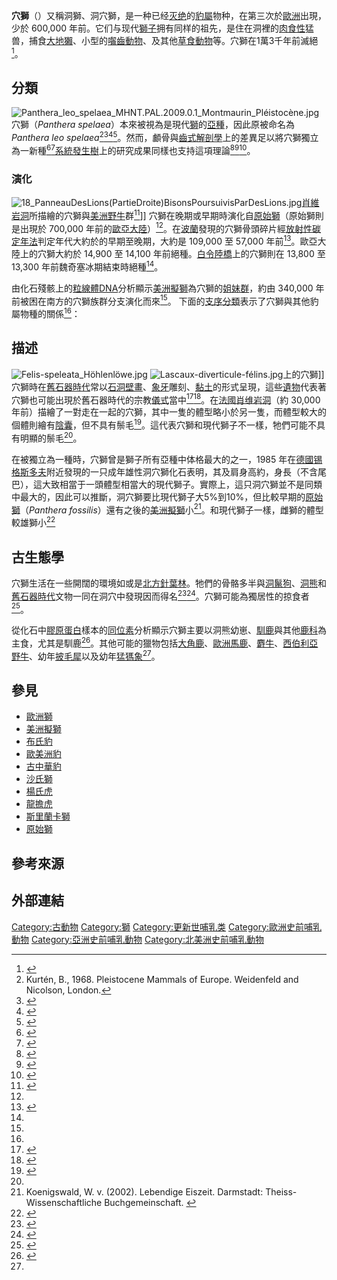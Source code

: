 {{speciesbox
| fossil_range = 中[[更新世|更新世]] - 早[[全新世|全新世]] {{Fossil range|0.6|0.013}}
| image = Panthera leo spelaea in Vienna.jpg
| extinct = 是
| genus = Panthera
| species = spelaea
| authority = [[Georg_August_Goldfuss|Goldfuss]], 1810
| range_map = Cave lion range.png
| range_map_caption = 穴獅分布區域（紅色）<br /> [[美洲擬獅|美洲擬獅]]分布區域（藍色）<br /> [[獅|獅]]分布區域（綠色）
|synonyms =
''Panthera leo spelaea'' <br /><small>M. Boule & L. De Villeneuve, 1927</small><br />
''Panthera leo vereshchagini'' <br /><small>Baryshnikov & Boeskorov, 2001</small>
}}
'''穴獅'''（{{lang-en|''Panthera leo spelaea''}}）又稱洞獅、洞穴獅，是一种已经[[灭绝|灭绝]]的[[豹屬|豹屬]]物种，在第三次{{link-en|克羅默爾間冰期|Cromerian interglacial}}於[[歐洲|歐洲]]出現，少於 600,000 年前。它们与现代[[獅子|獅子]]拥有同样的祖先，是住在洞裡的[[肉食性|肉食性]]猛兽，捕食[[大地獺|大地獺]]、小型的[[囓齒動物|囓齒動物]]、及其他[[草食動物|草食動物]]等。穴獅在1萬3千年前滅絕<ref name="Stuart2011">{{cite journal |authors=Stuart, A. J., Lister, A. M. |year=2011 |title=Extinction chronology of the cave lion ''Panthera spelaea'' |journal=Quaternary Science Reviews |volume=30 |issue=17 |pages=2329–2340 |url= |doi=10.1016/j.quascirev.2010.04.023}}</ref>。

==分類==
[[File:Panthera_leo_spelaea_MHNT.PAL.2009.0.1_Montmaurin_Pléistocène.jpg|left]]
穴獅（''Panthera spelaea''）本來被視為是現代[[獅|獅]]的[[亞種|亞種]]，因此原被命名為 ''Panthera leo spelaea''<ref>Kurtén, B., 1968. Pleistocene Mammals of Europe. Weidenfeld and Nicolson, London.</ref><ref name=Hemmer>{{cite journal |author=Hemmer, H. |year=1974 |title=Untersuchungen zur Stammesgeschichte der Pantherkatzen (''Pantherinae'') Teil 3. Zur Artgeschichte des Löwen ''Panthera (Panthera) leo'' (Linnaeus, 1758) |journal=Veröffentlichungen der Zoologischen Staatssammlung 17| pages=167–280 |url=https://archive.org/stream/verfentlichungen171974zool#page/178/mode/2up}}</ref><ref>{{cite journal |author=Turner, A. |year=1984 |title=Dental sex dimorphism in European lions (''Panthera leo'' L.) of the Upper Pleistocene: palaeoecological and palaeoethological implications |journal=Annales Zoologici Fennici |volume=21 |pages=1–8 |url=}}</ref><ref name="Burger">{{cite journal |last=Burger |first=J. |last2=Rosendahl |first2=W. |last3=Loreille |first3=O. |last4=Hemmer |first4=H. |last5=Eriksson |first5=T. |last6=Götherström |first6=A. |last7=Hiller |first7=J. |last8=Collins |first8=M. J. |last9=Wess |first9=T. |last10=Alt |first10=K. W. |title=Molecular phylogeny of the extinct cave lion ''Panthera leo spelaea'' |journal=[[Molecular_Phylogenetics_and_Evolution|Molecular Phylogenetics and Evolution]] |volume=30 |issue=3 |pages=841–849 |year=2004 |doi=10.1016/j.ympev.2003.07.020 |url=http://www.sciencedirect.com/science/article/pii/S1055790303003300 |accessdate=2011-12-17 |pmid=15012963}}</ref>。然而，顱骨與[[齒式|齒式]][[解剖學|解剖學]]上的差異足以將穴獅獨立為一新種<ref>{{cite book |author=Spassov, N., Iliev, N. |year=1994 |title=Proceedings of the International Symposium VI |location=Thracia Pontica |publisher= |url= |chapter=Animal remains from the submerged Late Eneolithic – early Bronze Age settlements in Sozopol (South Bulgarian Black Sea Coast) |pages=287–314}}</ref><ref>{{cite journal |author=Sotnikova, M., Nikolskiy, P. |year=2006 |title=Systematic position of the cave lion ''Panthera spelaea'' (Goldfuss) based on cranial and dental characters |journal=Quaternary International |volume=142-143 |pages=218–228 |url= |doi=10.1016/j.quaint.2005.03.019}}</ref>[[系統發生樹|系統發生樹]]上的研究成果同樣也支持這項理論<ref>{{cite journal |last1=Christiansen |first1=P. |year=2008 |title=Phylogeny of the great cats (Felidae: Pantherinae), and the influence of fossil taxa and missing characters |journal=[[Cladistics_(journal)|Cladistics]] |volume=24 |issue=6 |pages=977–992 |doi=10.1111/j.1096-0031.2008.00226.x}}</ref><ref name="Barnett2009">{{cite journal |authors=Barnett, R., Shapiro, B., Barnes, I. A. N., Ho, S. Y., Burger, J., Yamaguchi, N., Higham, T. F., Wheeler, H., Rosendahl, W., Sher, A. V., Sotnikova, M. |year=2009 |title=Phylogeography of lions (''Panthera leo ssp.'') reveals three distinct taxa and a late Pleistocene reduction in genetic diversity |journal=[[Molecular_Ecology|Molecular Ecology]] |volume=18 |issue=8 |pages=1668–1677 |pmid=19302360 |doi=10.1111/j.1365-294X.2009.04134.x |url=http://www.uni-mainz.de/FB/Biologie/Anthropologie/MolA/Download/Barnett%20et%20al.%202009.pdf |deadurl=yes |archiveurl=https://web.archive.org/web/20120121153712/http://www.uni-mainz.de/FB/Biologie/Anthropologie/MolA/Download/Barnett%20et%20al.%202009.pdf |archivedate=21 January 2012}}</ref><ref name=Barnett2016>{{cite journal |last1=Barnett |first1=R. |last2=Mendoza |first2=M. L. Z. |last3=Soares |first3=A. E. R. |last4= Ho|first4=S. Y. W. |last5=Zazula |first5=G. |last6=Yamaguchi |first6=N. |last7=Shapiro |first7=B. |last8=Kirillova |first8=I. V. |last9=Larson |first9=G. |last10=Gilbert |first10=M. T. P. |title=Mitogenomics of the Extinct Cave Lion, ''Panthera spelaea'' (Goldfuss, 1810), Resolve its Position within the ''Panthera'' Cats |journal=Open Quaternary |volume=2 |year=2016 |page=4 |doi=10.5334/oq.24}}</ref>。

===演化===
[[File:18_PanneauDesLions(PartieDroite)BisonsPoursuivisParDesLions.jpg|thumb]][[肖維岩洞|肖維岩洞]]所描繪的穴獅與[[美洲野牛|美洲野牛]]群<ref name=Chauvet1996>{{cite book |author=Chauvet, J.-M. |author2=Brunel, D. E. |author3=Hillaire, C. |year=1996 |title=Dawn of Art: The Chauvet Cave. The oldest known paintings in the world |url=https://archive.org/details/dawnofartchauvet0000chau_x7h3 |location=New York |publisher=Harry N. Abrams}}</ref>]] 
穴獅在{{link-en|莎勒冰期|Saalian glaciation}}晚期或{{link-en|艾木間冰期|Eemian}}早期時演化自[[原始獅|原始獅]]（原始獅則是出現於 700,000 年前的[[歐亞大陸|歐亞大陸]]）<ref name="Burger"/>。在[[波蘭|波蘭]]發現的穴獅骨頭碎片經[[放射性碳定年法|放射性碳定年法]]判定年代大約於{{link-en|魏奇塞冰期|Weichselian glaciation}}的早期至晚期，大約是 109,000 至 57,000 年前<ref name=Marciszak2010>{{cite journal |author=Marciszak, A., and Stefaniak, K. |year=2010 |title=Two forms of cave lion: Middle Pleistocene ''Panthera spelaea fossilis'' Reichenau, 1906 and Upper Pleistocene ''Panthera spelaea spelaea'' Goldfuss, 1810 from the Bisnik Cave, Poland |journal=Neues Jahrbuch für Geologie und Paläontologie, Abhandlungen |volume=258 |issue=3 |pages=339–351 |url= |doi=10.1127/0077-7749/2010/0117}}</ref>。歐亞大陸上的穴獅大約於 14,900 至 14,100 年前絕種。[[白令陸橋|白令陸橋]]上的穴獅則在 13,800 至 13,300 年前魏奇塞冰期結束時絕種<ref name=Stuart2011/>。

由化石殘骸上的[[粒線體DNA|粒線體DNA]]分析顯示[[美洲擬獅|美洲擬獅]]為穴獅的[[姐妹群|姐妹群]]，約由 340,000 年前被困在{{link-en|柯迪勒拉冰蓋|Cordilleran Ice Sheet}}南方的穴獅族群分支演化而來<ref name="Barnett2009"/>。
下面的[[支序分類學|支序分類]]表示了穴獅與其他豹屬物種的關係<ref name=Barnett2016/>：
{{clade| style=font-size:100%; line-height:100%
|1={{clade
 |1=[[貓|貓]] ''Felis silvestris catus''[[File:Anatomie_descriptive_et_comparative_du_chat_(1845)_Pl-I_(white_background_&_colourised).jpg|50 px]]
 |2={{clade
  |1=[[雲豹|雲豹]] ''Neofelis nebulosa''[[File:Studienblatt_Felis_macroscelis_Nebelparder_(white_background).jpg|70 px]]
  |2={{clade
   |1={{clade
    |1=[[蘇門答臘虎|蘇門答臘虎]] ''Panthera tigris sumatrae''
    |2=[[孟加拉虎|孟加拉虎]] ''Panthera tigris tigris''[[File:Stamp-russia2014-save-russian-cats-(tiger).png|70 px]] }}
   |2={{clade
    |1=[[美洲豹|美洲豹]] ''Panthera onca''[[File:Felis_onca_-_1818-1842_-_Print_-_Iconographia_Zoologica_-_Special_Collections_University_of_Amsterdam_-_(white_background).jpg|70 px]]
    |2={{clade
     |1=[[雪豹|雪豹]] ''Panthera uncia''[[File:Stamp-russia2014-save-russian-cats-(snow_leopard).png|70 px]]
     |2={{clade
      |1={{clade
       |1=[[豹|豹]] ''Panthera pardus''[[File:Felis_pardus_-_1818-1842_-_Print_-_Iconographia_Zoologica_-_Special_Collections_University_of_Amsterdam_-_(white_background).jpg|70 px]]
       |2=[[遠東豹|遠東豹]] ''Panthera pardus japonensis''[[File:Stamp-russia2014-save-russian-cats-(leopard).png|70 px]]}}
      |2={{clade
       |1={{clade
        |1=[[獅|獅]] ''Panthera leo''[[File:Felis_leo_-_1818-1842_-_Print_-_Iconographia_Zoologica_-_Special_Collections_University_of_Amsterdam_-(White_Background).jpg|70 px]]
        |2=[[亞洲獅|亞洲獅]] ''Panthera leo persica''}}
       |2={{Clade
               |1=†'''穴獅 ''Panthera spelaea''''' [[File:Stamps_of_Moldova_2010_Panthera_leo_spelaea_(mod).jpg|70 px]]
               |2=†[[美洲擬獅|美洲擬獅]] ''Panthera atrox'' }} }} }} }} }} }} }} }} }}

==描述==
[[File:Felis-speleata_Höhlenlöwe.jpg|thumb]]
[[File:Lascaux-diverticule-félins.jpg|thumb]]上的穴獅]]
穴獅時在[[舊石器時代|舊石器時代]]常以[[石洞壁畫|石洞壁畫]]、[[象牙|象牙]]雕刻、[[黏土|黏土]]{{link-en|塑像|figurine}}的形式呈現，這些[[遺物|遺物]]代表著穴獅也可能出現於舊石器時代的宗教[[儀式|儀式]]當中<ref>{{cite book |authors=Bahn, P. G., Vertut, J. |year=1997 |title=Journey Through the Ice Age |url=https://archive.org/details/journeythroughic00bahn |publisher=Weidenfeld & Nicolson |location=London}}</ref><ref>{{cite book |author=Guthrie, R. D. |year=2005 |title=The Nature of Paleolithic Art |publisher=University of Chicago Press |location=Chicago}}</ref>。在[[法國|法國]][[肖维岩洞|肖维岩洞]]（約 30,000 年前）描繪了一對走在一起的穴獅，其中一隻的體型略小於另一隻，而體型較大的個體則繪有[[陰囊|陰囊]]，但不具有鬃毛<ref name=Yamaguchietal2004>{{Cite journal |last1=Yamaguchi |first1=N. | last2=Cooper |first2=A. |last3=Werdelin |first3=L. |last4= MacDonald |first4=D. W. |date=2004 |title=Evolution of the mane and group-living in the lion (''Panthera leo''): a review |journal=Journal of Zoology |volume=263 |issue=4 |pages=329–342 |doi=10.1017/S0952836904005242}}</ref>。這代表穴獅和現代獅子不一樣，牠們可能不具有明顯的鬃毛<ref name=Stuart2011/>。

在被獨立為一種時，穴獅曾是獅子所有亞種中体格最大的之一，1985 年在[[德國|德國]][[锡格斯多夫|锡格斯多夫]]附近發現的一只成年雄性洞穴獅化石表明，其及肩身高約{{convert|1.2|m|ft|abbr=on}}，身長{{convert|2.1|m|ft|abbr=on}}（不含尾巴），這大致相當于一頭體型相當大的現代獅子。實際上，這只洞穴獅並不是同類中最大的，因此可以推斷，洞穴獅要比現代獅子大5%到10%，但比較早期的[[原始獅|原始獅]]（''Panthera fossilis''）還有之後的[[美洲擬獅|美洲擬獅]]小<ref>Koenigswald, W. v. (2002). Lebendige Eiszeit. Darmstadt: Theiss-Wissenschaftliche Buchgemeinschaft. {{ISBN|3-8062-1734-3}}</ref>。和現代獅子一樣，雌獅的體型較雄獅小<ref>{{cite journal |author=Diedrich, C. G. |year=2011 |title=Late Pleistocene ''Panthera leo spelaea'' (Goldfuss, 1810) skeletons from the Czech Republic (central Europe); their pathological cranial features and injuries resulting from intraspecific fights, conflicts with hyenas, and attacks on cave bears |journal=Bulletin of Geosciences |volume=86 |issue=4 |pages=817–840 |doi=10.3140/bull.geosci.1263 }}</ref>

==古生態學==
穴獅生活在一些開闊的環境如{{link-en|猛獁草原|mammoth steppe}}或是[[北方針葉林|北方針葉林]]。牠們的骨骼多半與[[洞鬣狗|洞鬣狗]]、[[洞熊|洞熊]]和[[舊石器時代|舊石器時代]]文物一同在洞穴中發現因而得名<ref>{{cite journal |author=Diedrich, C. G. |year=2011 |title=The largest European lion ''Panthera leo spelaea'' (Goldfuss 1810) population from the Zoolithen Cave, Germany: specialised cave bear predators of Europe |journal=Historical Biology |volume=23 |issue=2–3 |pages=271–311 |url= |doi=10.1080/08912963.2010.546529}}</ref><ref>{{cite journal |author=Diedrich, C. G.  |year=2011 |title=Pleistocene ''Panthera leo spelaea'' (Goldfuss 1810) remains from the Balve cave (NW Germany) - a cave bear, hyena den and middle palaeolithic human cave – and review of the Sauerland Karst lion cave sites |journal=Quaternaire |volume=22 |issue=2 |pages=105–127 |url=}}</ref>。穴獅可能為獨居性的掠食者<ref>{{cite journal |author=Bocherens, H. |year=2015 |title=Isotopic tracking of large carnivore palaeoecology in the mammoth steppe |journal=Quaternary Science Reviews |volume=117 |issue= |pages=42–71 |url= |doi=10.1016/j.quascirev.2015.03.018}}</ref>。

從化石中[[膠原蛋白|膠原蛋白]]樣本的[[同位素|同位素]]分析顯示穴獅主要以洞熊幼崽、[[馴鹿|馴鹿]]與其他[[鹿科|鹿科]]為主食，尤其是馴鹿<ref name=Bocherens>{{cite journal |authors=Bocherens, H., Drucker, D. G., Bonjean, D., Bridault, A., Conard, N. J., Cupillard, C., Germonpré, M., Höneisen, M., Münzel, S. C., Napierala, H., and Patou-Mathis, M. |date=2011 |title=Isotopic evidence for dietary ecology of cave lion (''Panthera spelaea'') in North-Western Europe: prey choice, competition and implications for extinction |journal=Quaternary International |volume=245 |issue=2 |pages=249–261 |url=https://www.academia.edu/download/38252429/BOCHERENS___al_2011QI-lion.pdf |doi=10.1016/j.quaint.2011.02.023 }}{{Dead link|date=September 2018 |bot=InternetArchiveBot |fix-attempted=yes }}</ref>。其他可能的獵物包括[[大角鹿|大角鹿]]、[[歐洲馬鹿|歐洲馬鹿]]、[[麝牛|麝牛]]、[[西伯利亞野牛|西伯利亞野牛]]、幼年[[披毛犀|披毛犀]]以及幼年[[猛獁象|猛獁象]]<ref name=Stuart2011/>。

==參見==
* [[歐洲獅|歐洲獅]]
* [[美洲擬獅|美洲擬獅]]
* [[布氏豹|布氏豹]]
* [[歐美洲豹|歐美洲豹]]
* [[古中華豹|古中華豹]]
* [[沙氏獅|沙氏獅]]
* [[楊氏虎|楊氏虎]]
* [[龍擔虎|龍擔虎]]
* [[斯里蘭卡獅|斯里蘭卡獅]]
* [[原始獅|原始獅]]
==參考來源==
{{Reflist|30em}}

==外部連結==
{{wikispecies|Panthera leo spelaea}}
{{已滅絕貓科}}
{{Taxonbar|from=Q192492}}
[[Category:古動物|Category:古動物]]
[[Category:獅|Category:獅]]
[[Category:更新世哺乳类|Category:更新世哺乳类]]
[[Category:歐洲史前哺乳動物|Category:歐洲史前哺乳動物]]
[[Category:亞洲史前哺乳動物|Category:亞洲史前哺乳動物]]
[[Category:北美洲史前哺乳動物|Category:北美洲史前哺乳動物]]